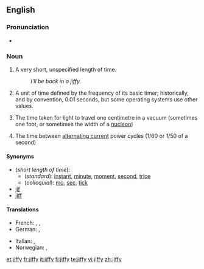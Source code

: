 ==English==

===Pronunciation===
* {{rhymes|ɪfi}}

===Noun===
{{en-noun|jiffies}}

# {{colloquial}} A very short, unspecified length of time.
#: ''I'll be back in a jiffy.''
# {{computers}} A unit of time defined by the frequency of its basic timer; historically, and by convention, 0.01 seconds, but some operating systems use other values.
# {{physics}} The time taken for light to travel one centimetre in a vacuum (sometimes one foot, or sometimes the width of a [[nucleon]])
# {{electronics}} The time between [[alternating current]] power cycles (1/60 or 1/50 of a second)

====Synonyms====
* (''short length of time''):
** (''standard''): [[instant]], [[minute]], [[moment]], [[second]], [[trice]]
** (''colloquial''): [[mo]], [[sec]], [[tick]]
* [[jif]]
* [[jiff]]

====Translations====

{{trans-top|short length of time}}
* French: {{t+|fr|instant|m}}, {{t+|fr|moment|m}}, {{t+|fr|seconde|f}}
* German: {{t+|de|Moment|m}}, {{t+|de|Augenblick|m}}
{{trans-mid}}
* Italian: {{t+|it|attimo|m}}, {{t-|it|baleno|m}}
* Norwegian: {{t-|no|straks}}, {{t+|no|øyeblikk}}
{{trans-bottom}}

{{trans-top|in computing}}
{{trans-mid}}
{{trans-bottom}}

[[et:jiffy]]
[[fr:jiffy]]
[[it:jiffy]]
[[fi:jiffy]]
[[te:jiffy]]
[[vi:jiffy]]
[[zh:jiffy]]